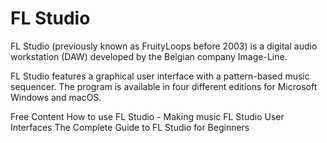 # FL Studio

FL Studio (previously known as FruityLoops before 2003) is a digital audio workstation (DAW) developed by the Belgian company Image-Line.

FL Studio features a graphical user interface with a pattern-based music sequencer. The program is available in four different editions for Microsoft Windows and macOS.

<ResourceGroupTitle>Free Content</ResourceGroupTitle>
<BadgeLink badgeText='Read' href='https://www.image-line.com/fl-studio-learning/fl-studio-online-manual/html/basics_workflow.htm'>How to use FL Studio - Making music</BadgeLink>
<BadgeLink badgeText='Read' colorScheme='green' href='https://www.image-line.com/fl-studio-learning/fl-studio-online-manual/html/basics_interface.htm'>FL Studio User Interfaces</BadgeLink>
<BadgeLink badgeText='Read' colorScheme='green' href='https://www.edmprod.com/fl-studio-for-beginners/'>The Complete Guide to FL Studio for Beginners</BadgeLink>
